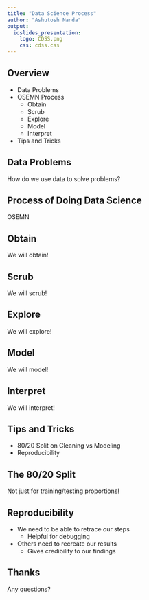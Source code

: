 ```yaml
---
title: "Data Science Process"
author: "Ashutosh Nanda"
output:
  ioslides_presentation:
    logo: CDSS.png
    css: cdss.css
---
```


## Overview

- Data Problems
- OSEMN Process
    +  Obtain
    +  Scrub
    +  Explore
    +  Model
    +  Interpret
- Tips and Tricks

## Data Problems

How do we use data to solve problems?

## Process of Doing Data Science

OSEMN

## Obtain 

We will obtain!

## Scrub 

We will scrub!

## Explore 

We will explore!

## Model 

We will model!

## Interpret

We will interpret!

## Tips and Tricks

- 80/20 Split on Cleaning vs Modeling
- Reproducibility

## The 80/20 Split

Not just for training/testing proportions!

## Reproducibility

- We need to be able to retrace our steps
    + Helpful for debugging
- Others need to recreate our results
    + Gives credibility to our findings

## Thanks

Any questions?